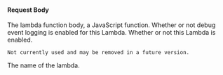 
#### Request Body

<APIBlock>
  <APIField name="lambda.body" type="String" required>
    The lambda function body, a JavaScript function.
  </APIField>
  <APIField name="lambda.debug" type="Boolean" optional defaults="false">
    Whether or not debug event logging is enabled for this Lambda.
  </APIField>
  <APIField name="lambda.enabled" type="Boolean" optional defaults="true" deprecated>
    Whether or not this Lambda is enabled.

    Not currently used and may be removed in a future version.
  </APIField>
  <APIField name="lambda.engineType" type="String" required defaults="GraalJS" since="1.35.0">
    <LambdaOptions/>
  </APIField>
  <APIField name="lambda.name" type="String" required>
    The name of the lambda.
  </APIField>
</APIBlock>

